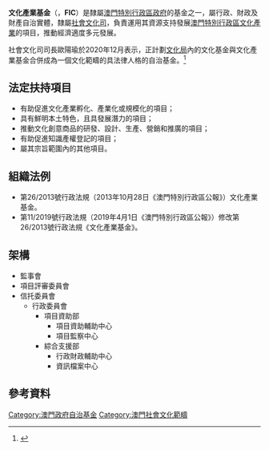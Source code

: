 {{澳門政府部門基礎資訊
| 中文部門名稱=文化產業基金
| 葡文部門名稱={{lang|pt|Fundo Das Indústrias Culturais}}
| 部門標誌=Coat of arms of Macao.svg
| 部門標誌名稱 = 中華人民共和國澳門特別行政區政府標誌
| 首長職銜=信託委員會主席
| 首長姓名=[[社會文化司|社會文化司]]司長[[歐陽瑜|歐陽瑜]]
| 副首長職銜=行政委員會主席
| 副首長姓名=林韻妮
| 部門性質=行政、財政及財產自治的公務法人
| 成立年份=2013年
| 所屬部門=[[社會文化司|社會文化司]]
| 總部={{MAC}}冼星海大馬路105號金龍中心14樓A室
| 網站=http://www.fic.gov.mo fic.gov.mo 
}}

'''文化產業基金'''（{{lang-pt|'''Fundo Das Indústrias Culturais'''}}，'''FIC'''）是隸屬[[澳門特別行政區政府|澳門特別行政區政府]]的基金之一，屬行政、財政及財產自治實體，隸屬[[社會文化司|社會文化司]]，負責運用其資源支持發展[[澳門特別行政區|澳門特別行政區]][[文化產業|文化產業]]的項目，推動經濟適度多元發展。

社會文化司司長歐陽瑜於2020年12月表示，正計劃[[文化局|文化局]]內的文化基金與文化產業基金合併成為一個文化範疇的具法律人格的自治基金。<ref>{{cite news |author1=澳門日報 |title=文化文產基金合併自治基金 |url=http://www.macaodaily.com/html/2020-12/03/content_1479490.htm |accessdate=2021-01-28 |work=www.macaodaily.com |archive-date=2021-02-09 |archive-url=https://web.archive.org/web/20210209054610/http://www.macaodaily.com/html/2020-12/03/content_1479490.htm |dead-url=no }}</ref>

==法定扶持項目==
*有助促進文化產業孵化、產業化或規模化的項目；
*具有鮮明本土特色，且具發展潛力的項目；
*推動文化創意商品的研發、設計、生產、營銷和推廣的項目；
*有助促進知識產權登記的項目；
*屬其宗旨範圍內的其他項目。

==組織法例==
*第26/2013號行政法規（2013年10月28日《澳門特別行政區公報》）文化產業基金。
*第11/2019號行政法規（2019年4月1日《澳門特別行政區公報》）修改第26/2013號行政法規《文化產業基金》。

==架構==
*監事會
*項目評審委員會
*信托委員會
**行政委員會
***項目資助部
****項目資助輔助中心
****項目監察中心
***綜合支援部
****行政財政輔助中心
****資訊檔案中心

==參考資料==
{{reflist}}

{{澳門特別行政區政府部門}}

[[Category:澳門政府自治基金|Category:澳門政府自治基金]]
[[Category:澳門社會文化範疇|Category:澳門社會文化範疇]]